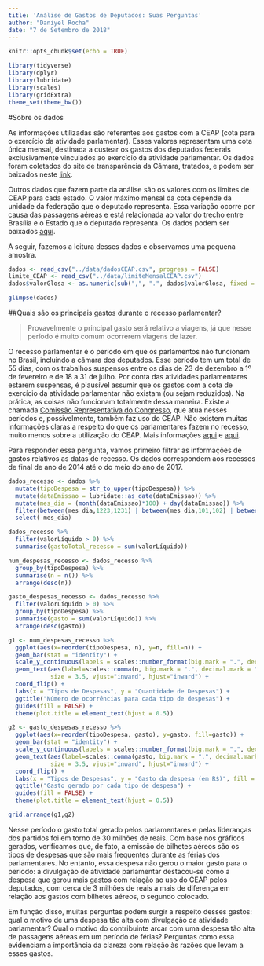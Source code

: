 ```yaml
---
title: 'Análise de Gastos de Deputados: Suas Perguntas'
author: "Daniyel Rocha"
date: "7 de Setembro de 2018"
---
```


```r
knitr::opts_chunk$set(echo = TRUE)
```

```r
library(tidyverse)
library(dplyr)
library(lubridate)
library(scales)
library(gridExtra)
theme_set(theme_bw())
```

#Sobre os dados

As informações utilizadas são referentes aos gastos com a CEAP (cota para o exercício da atividade parlamentar). Esses valores representam uma cota única mensal, destinada a custear os gastos dos deputados federais exclusivamente vinculados ao exercício da atividade parlamentar. Os dados foram coletados do site de transparência da Câmara, tratados, e podem ser baixados neste [link](https://canvas.instructure.com/courses/1402758/files/67618888/download?verifier=ibyou5PYo9aaFgRaefc0keYkHhkQ2EqIArdmI1bq&wrap=1).

Outros dados que fazem parte da análise são os valores com os limites de CEAP para cada estado. O valor máximo mensal da cota depende da unidade da federação que o deputado representa. Essa variação ocorre por causa das passagens aéreas e está relacionada ao valor do trecho entre Brasília e o Estado que o deputado representa. Os dados podem ser baixados [aqui](https://canvas.instructure.com/courses/1402758/files/67618889/download?verifier=vfi4jwcg26IVtelxRY7Sm5RnhrAuKcNrOrw2Yt6Y). 

A seguir, fazemos a leitura desses dados e observamos uma pequena amostra.
```r
dados <- read_csv("../data/dadosCEAP.csv", progress = FALSE)
limite_CEAP <- read_csv("../data/limiteMensalCEAP.csv")
dados$valorGlosa <- as.numeric(sub(",", ".", dados$valorGlosa, fixed = TRUE)) 

glimpse(dados)
```



##Quais são os principais gastos durante o recesso parlamentar?

> Provavelmente o principal gasto será relativo a viagens, já que nesse período é muito comum ocorrerem viagens de lazer.

O recesso parlamentar é o período em que os parlamentos não funcionam no Brasil, incluindo a câmara dos deputados. Esse período tem um total de 55 dias, com os trabalhos suspensos entre os dias de 23 de dezembro a 1º de fevereiro e de 18 a 31 de julho. Por conta das atividades parlamentares estarem suspensas, é plausível assumir que os gastos com a cota de exercício da atividade parlamentar não existam (ou sejam reduzidos). Na prática, as coisas não funcionam totalmente dessa maneira. Existe a chamada [Comissão Representativa do Congresso](http://www2.camara.leg.br/comunicacao/assessoria-de-imprensa/comissoes), que atua nesses períodos e, possivelmente, também faz uso do CEAP. Não existem muitas informações claras a respeito do que os parlamentares fazem no recesso, muito menos sobre a utilização do CEAP. Mais informações [aqui](http://www2.camara.leg.br/comunicacao/assessoria-de-imprensa/recesso-dos-deputados) e [aqui](https://plenarinho.leg.br/index.php/2018/01/26/o-que-e-o-recesso-parlamentar/).

Para responder essa pergunta, vamos primeiro filtrar as informações de gastos relativos as datas de recesso. Os dados correspondem aos recessos de final de ano de 2014 até o do meio do ano de 2017.
```r
dados_recesso <- dados %>% 
  mutate(tipoDespesa = str_to_upper(tipoDespesa)) %>% 
  mutate(dataEmissao = lubridate::as_date(dataEmissao)) %>% 
  mutate(mes_dia = (month(dataEmissao)*100) + day(dataEmissao)) %>% 
  filter(between(mes_dia,1223,1231) | between(mes_dia,101,102) | between(mes_dia,718,731)) %>% 
  select(-mes_dia)

dados_recesso %>% 
  filter(valorLíquido > 0) %>% 
  summarise(gastoTotal_recesso = sum(valorLíquido))

num_despesas_recesso <- dados_recesso %>% 
  group_by(tipoDespesa) %>% 
  summarise(n = n()) %>% 
  arrange(desc(n))

gasto_despesas_recesso <- dados_recesso %>% 
  filter(valorLíquido > 0) %>% 
  group_by(tipoDespesa) %>% 
  summarise(gasto = sum(valorLíquido)) %>% 
  arrange(desc(gasto))

g1 <- num_despesas_recesso %>% 
  ggplot(aes(x=reorder(tipoDespesa, n), y=n, fill=n)) +
  geom_bar(stat = "identity") + 
  scale_y_continuous(labels = scales::number_format(big.mark = ".", decimal.mark = ",")) +
  geom_text(aes(label=scales::comma(n, big.mark = ".", decimal.mark = ","), vjust = 0.5, hjust = 0),
            size = 3.5, vjust="inward", hjust="inward") +
  coord_flip() + 
  labs(x = "Tipos de Despesas", y = "Quantidade de Despesas") +
  ggtitle("Número de ocorrências para cada tipo de despesas") +
  guides(fill = FALSE) +
  theme(plot.title = element_text(hjust = 0.5))

g2 <- gasto_despesas_recesso %>% 
  ggplot(aes(x=reorder(tipoDespesa, gasto), y=gasto, fill=gasto)) +
  geom_bar(stat = "identity") +
  scale_y_continuous(labels = scales::number_format(big.mark = ".", decimal.mark = ",", prefix = "R$")) +
  geom_text(aes(label=scales::comma(gasto, big.mark = ".", decimal.mark = ","), vjust = 0.5, hjust = 0),
            size = 3.5, vjust="inward", hjust="inward") +
  coord_flip() +
  labs(x = "Tipos de Despesas", y = "Gasto da despesa (em R$)", fill = "Gasto (em R$)") +
  ggtitle("Gasto gerado por cada tipo de despesa") +
  guides(fill = FALSE) +
  theme(plot.title = element_text(hjust = 0.5))

grid.arrange(g1,g2)
```
Nesse período o gasto total gerado pelos parlamentares e pelas lideranças dos partidos foi em torno de 30 milhões de reais. Com base nos gráficos gerados, verificamos que, de fato, a emissão de bilhetes aéreos são os tipos de despesas que são mais frequentes durante as férias dos parlamentares. No entanto, essa despesa não gerou o maior gasto para o período: a divulgação de atividade parlamentar destacou-se como a despesa que gerou mais gastos com relação ao uso do CEAP pelos deputados, com cerca de 3 milhões de reais a mais de diferença em relação aos gastos com bilhetes aéreos, o segundo colocado.

Em função disso, muitas perguntas podem surgir a respeito desses gastos: qual o motivo de uma despesa tão alta com divulgação da atividade parlamentar? Qual o motivo do contribuinte arcar com uma despesa tão alta de passagens aéreas em um período de férias? Perguntas como essa evidenciam a importância da clareza com relação às razões que levam a esses gastos.

